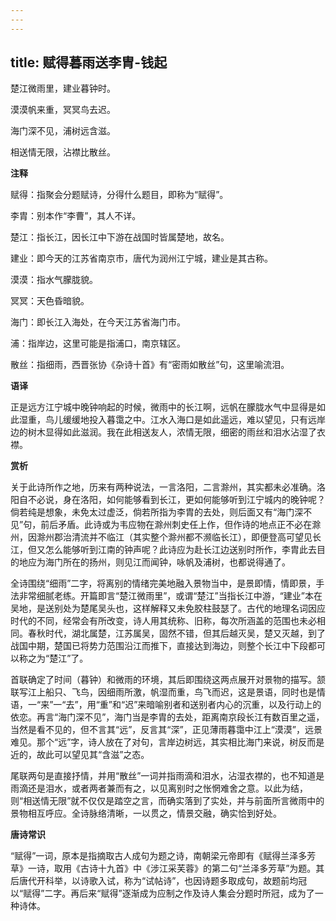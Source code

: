 ```yaml
---
---
---
```

title: 赋得暮雨送李胄-钱起
---

楚江微雨里，建业暮钟时。

漠漠帆来重，冥冥鸟去迟。

海门深不见，浦树远含滋。

相送情无限，沾襟比散丝。

**注释**

赋得：指聚会分题赋诗，分得什么题目，即称为“赋得”。

李胄：别本作“李曹”，其人不详。

楚江：指长江，因长江中下游在战国时皆属楚地，故名。

建业：即今天的江苏省南京市，唐代为润州江宁城，建业是其古称。

漠漠：指水气朦胧貌。

冥冥：天色昏暗貌。

海门：即长江入海处，在今天江苏省海门市。

浦：指岸边，这里可能是指浦口，南京辖区。

散丝：指细雨，西晋张协《杂诗十首》有“密雨如散丝”句，这里喻流泪。

**语译**

正是远方江宁城中晚钟响起的时候，微雨中的长江啊，远帆在朦胧水气中显得是如此湿重，鸟儿缓缓地投入暮霭之中。江水入海口是如此遥远，难以望见，只有远岸边的树木显得如此滋润。我在此相送友人，浓情无限，细密的雨丝和泪水沾湿了衣襟。

**赏析**

关于此诗所作之地，历来有两种说法，一言洛阳，二言滁州，其实都未必准确。洛阳自不必说，身在洛阳，如何能够看到长江，更如何能够听到江宁城内的晚钟呢？倘若纯是想象，未免太过虚泛，倘若所指为李胄的去处，则后面又有“海门深不见”句，前后矛盾。此诗或为韦应物在滁州刺史任上作，但作诗的地点正不必在滁州，因滁州郡治清流并不临江（其实整个滁州都不濒临长江），即便登高可望见长江，但又怎么能够听到江南的钟声呢？此诗应为赴长江边送别时所作，李胄此去目的地应为海门所在的扬州，则见江而闻钟，咏帆及浦树，也都说得通了。

全诗围绕“细雨”二字，将离别的情绪完美地融入景物当中，是景即情，情即景，手法非常细腻老练。开篇即言“楚江微雨里”，或谓“楚江”当指长江中游，“建业”本在吴地，是送别处为楚尾吴头也，这样解释又未免胶柱鼓瑟了。古代的地理名词因应时代的不同，经常会有所改变，诗人用其统称、旧称，每次所涵盖的范围也未必相同。春秋时代，湖北属楚，江苏属吴，固然不错，但其后越灭吴，楚又灭越，到了战国中期，楚国已将势力范围沿江而推下，直接达到海边，则整个长江中下段都可以称之为“楚江”了。

首联确定了时间（暮钟）和微雨的环境，其后即围绕这两点展开对景物的描写。颔联写江上船只、飞鸟，因细雨所激，帆湿而重，鸟飞而迟，这是景语，同时也是情语，一“来”一“去”，用“重”和“迟”来暗喻别者和送别者内心的沉重，以及行动上的依恋。再言“海门深不见”，海门当是李胄的去处，距离南京段长江有数百里之遥，当然是看不见的，但不言其“远”，反言其“深”，正见薄雨暮霭中江上“漠漠”，远景难见。那个“远”字，诗人放在了对句，言岸边树远，其实相比海门来说，树反而是近的，故此可以望见其“含滋”之态。

尾联两句是直接抒情，并用“散丝”一词并指雨滴和泪水，沾湿衣襟的，也不知道是雨滴还是泪水，或者两者兼而有之，以见离别时之怅惘难舍之意。以此为结，则“相送情无限”就不仅仅是踏空之言，而确实落到了实处，并与前面所言微雨中的景物相互呼应。全诗脉络清晰，一以贯之，情景交融，确实恰到好处。

**唐诗常识**

“赋得”一词，原本是指摘取古人成句为题之诗，南朝梁元帝即有《赋得兰泽多芳草》一诗，取用《古诗十九首》中《涉江采芙蓉》的第二句“兰泽多芳草”为题。其后唐代开科举，以诗歌入试，称为“试帖诗”，也因诗题多取成句，故题前均冠以“赋得”二字。再后来“赋得”逐渐成为应制之作及诗人集会分题时所冠，成为了一种诗体。
